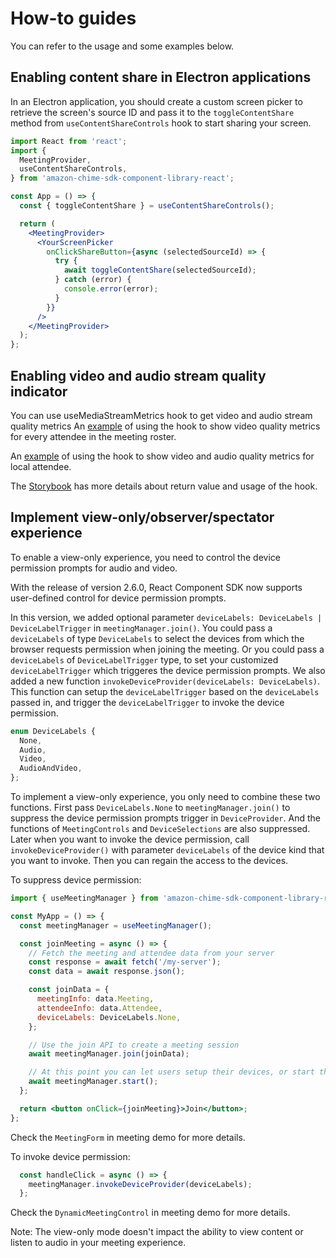 <Meta title="How-tos" />

# How-to guides

You can refer to the usage and some examples below.

## Enabling content share in Electron applications

In an Electron application, you should create a custom screen picker to retrieve the screen's source ID and pass it to the `toggleContentShare` method from `useContentShareControls` hook to start sharing your screen.

```jsx
import React from 'react';
import {
  MeetingProvider,
  useContentShareControls,
} from 'amazon-chime-sdk-component-library-react';

const App = () => {
  const { toggleContentShare } = useContentShareControls();

  return (
    <MeetingProvider>
      <YourScreenPicker
        onClickShareButton={async (selectedSourceId) => {
          try {
            await toggleContentShare(selectedSourceId);
          } catch (error) {
            console.error(error);
          }
        }}
      />
    </MeetingProvider>
  );
};
```

## Enabling video and audio stream quality indicator

You can use useMediaStreamMetrics hook to get video and audio stream quality metrics
An [example](https://github.com/aws/amazon-chime-sdk-component-library-react/blob/de22a537d6437073f72d69da30f1703ef4cf40b3/demo/meeting/src/containers/VideoStreamMetrics/index.tsx#L27) of using the hook to show video quality metrics for every attendee in the meeting roster.

An [example](https://github.com/aws/amazon-chime-sdk-component-library-react/blob/de22a537d6437073f72d69da30f1703ef4cf40b3/demo/meeting/src/containers/LocalMediaStreamMetrics/index.tsx#L22-L28) of using the hook to show video and audio quality metrics for local attendee.

The [Storybook](https://aws.github.io/amazon-chime-sdk-component-library-react/?path=/story/sdk-hooks-usemediastreammetrics--page) has more details about return value and usage of the hook.


## Implement view-only/observer/spectator experience

To enable a view-only experience, you need to control the device permission prompts for audio and video.

With the release of version 2.6.0, React Component SDK now supports user-defined control for device permission prompts.

In this version, we added optional parameter `deviceLabels: DeviceLabels | DeviceLabelTrigger` in `meetingManager.join()`. You could pass a `deviceLabels` of type `DeviceLabels` to select the devices from which the browser requests permission when joining the meeting. Or you could pass a `deviceLabels` of `DeviceLabelTrigger` type, to set your customized `deviceLabelTrigger` which triggeres the device permission prompts. We also added a new function `invokeDeviceProvider(deviceLabels: DeviceLabels)`. This function can setup the `deviceLabelTrigger` based on the `deviceLabels` passed in, and trigger the `deviceLabelTrigger` to invoke the device permission.

```javascript
enum DeviceLabels {
  None,
  Audio,
  Video,
  AudioAndVideo,
};
```

To implement a view-only experience, you only need to combine these two functions. First pass `DeviceLabels.None` to `meetingManager.join()` to suppress the device permission prompts trigger in `DeviceProvider`. And the functions of `MeetingControls` and `DeviceSelections` are also suppressed. Later when you want to invoke the device permission, call `invokeDeviceProvider()` with parameter `deviceLabels` of the device kind that you want to invoke. Then you can regain the access to the devices.

To suppress device permission:

```jsx
import { useMeetingManager } from 'amazon-chime-sdk-component-library-react';

const MyApp = () => {
  const meetingManager = useMeetingManager();

  const joinMeeting = async () => {
    // Fetch the meeting and attendee data from your server
    const response = await fetch('/my-server');
    const data = await response.json();

    const joinData = {
      meetingInfo: data.Meeting,
      attendeeInfo: data.Attendee,
      deviceLabels: DeviceLabels.None,
    };

    // Use the join API to create a meeting session
    await meetingManager.join(joinData);

    // At this point you can let users setup their devices, or start the session immediately
    await meetingManager.start();
  };

  return <button onClick={joinMeeting}>Join</button>;
};
```

Check the `MeetingForm` in meeting demo for more details.

To invoke device permission:

```javascript
  const handleClick = async () => {
    meetingManager.invokeDeviceProvider(deviceLabels);
  };
```

Check the `DynamicMeetingControl` in meeting demo for more details.

Note: The view-only mode doesn't impact the ability to view content or listen to audio in your meeting experience.